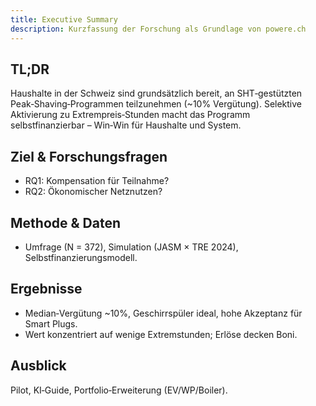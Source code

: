 ```yaml
---
title: Executive Summary
description: Kurzfassung der Forschung als Grundlage von powere.ch
---
```


## TL;DR
Haushalte in der Schweiz sind grundsätzlich bereit, an SHT‑gestützten Peak‑Shaving‑Programmen teilzunehmen (~10% Vergütung). Selektive Aktivierung zu Extrempreis‑Stunden macht das Programm selbstfinanzierbar – Win‑Win für Haushalte und System.

## Ziel & Forschungsfragen
- RQ1: Kompensation für Teilnahme?
- RQ2: Ökonomischer Netznutzen?

## Methode & Daten
- Umfrage (N = 372), Simulation (JASM × TRE 2024), Selbstfinanzierungsmodell.

## Ergebnisse
- Median‑Vergütung ~10%, Geschirrspüler ideal, hohe Akzeptanz für Smart Plugs.
- Wert konzentriert auf wenige Extremstunden; Erlöse decken Boni.

## Ausblick
Pilot, KI‑Guide, Portfolio‑Erweiterung (EV/WP/Boiler).